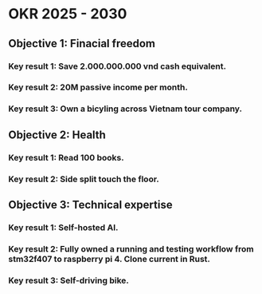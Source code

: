 # OKR 2025 - 2030

## Objective 1: Finacial freedom

### Key result 1: Save 2.000.000.000 vnd cash equivalent.

### Key result 2: 20M passive income per month.

### Key result 3: Own a bicyling across Vietnam tour company.

## Objective 2: Health

### Key result 1: Read 100 books.

### Key result 2: Side split touch the floor.

## Objective 3: Technical expertise

### Key result 1: Self-hosted AI.

### Key result 2: Fully owned a running and testing workflow from stm32f407 to raspberry pi 4. Clone current in Rust.

### Key result 3: Self-driving bike.
